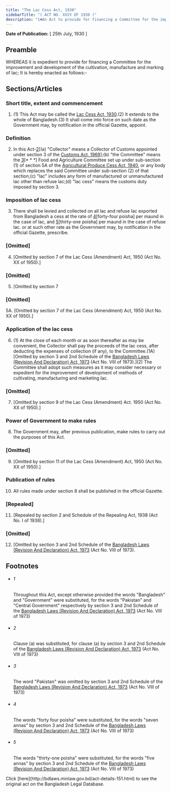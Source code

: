 ```yaml
---
title: "The Lac Cess Act, 1930"
sidebarTitle: "( ACT NO. XXIV OF 1930 )"
description: "1♣An Act to provide for financing a Committee for the improvement and development of the cultivation, manufacture and marking of lac."
---
```


**Date of Publication:** [ 25th July, 1930 ]

## Preamble

WHEREAS it is expedient to provide for financing a Committee for the improvement and development of the cultivation, manufacture and marking of lac; It is hereby enacted as follows:-

## Sections/Articles

### Short title, extent and commencement

1. (1) This Act may be called the [Lac Cess Act, 1930](/laws/act-151 "Lac Cess Act, 1930").(2) It extends to the whole of Bangladesh.(3) It shall come into force on such date as the Government may, by notification in the official Gazette, appoint.

### Definition

2. In this Act-[2](1)[(a) "Collector" means a Collector of Customs appointed under section 3 of the [Customs Act, 1969](/laws/act-354 "Customs Act, 1969")];(b) "the Committee" means the [3](2)[\* \* \*] Food and Agriculture Committee set up under sub-section (1) of section 5A of the [Agricultural Produce Cess Act, 1940](/laws/act-189 "Agricultural Produce Cess Act, 1940"), or any body which replaces the said Committee under sub-section (2) of that section;(c) "lac" includes any form of manufactured or unmanufactured lac other than refuse lac;(d) "lac cess" means the customs duty imposed by section 3.

### Imposition of lac cess

3. There shall be levied and collected on all lac and refuse lac exported from Bangladesh a cess at the rate of [4](1)[forty-four poisha] per maund in the case of lac, and [5](2)[thirty-one poisha] per maund in the case of refuse lac. or at such other rate as the Government may, by notification in the official Gazette, prescribe.

### [Omitted]

4. [Omitted by section 7 of the Lac Cess (Amendment) Act, 1950 (Act No. XX of 1950).]

### [Omitted]

5. [Omitted by section 7

### [Omitted]

5A. [Omitted by section 7 of the Lac Cess (Amendment) Act, 1950 (Act No. XX of 1950).]

### Application of the lac cess

6. (1) At the close of each month or as soon thereafter as may be convenient, the Collector shall pay the proceeds of the lac cess, after deducting the expenses of collection (if any), to the Committee.(1A) [Omitted by section 3 and 2nd Schedule of the [Bangladesh Laws (Revision And Declaration) Act, 1973](/laws/act-430 "Bangladesh Laws (Revision And Declaration) Act, 1973") (Act No. VIII of 1973).](2) The Committee shall adopt such measures as it may consider necessary or expedient for the improvement of development of methods of cultivating, manufacturing and marketing lac.

### [Omitted]

7. [Omitted by section 9 of the Lac Cess (Amendment) Act. 1950 (Act No. XX of 1950).]

### Power of Government to make rules

8. The Government may, after previous publication, make rules to carry out the purposes of this Act.

### [Omitted]

9. [Omitted by section 11 of the Lac Cess (Amendment) Act, 1950 (Act No. XX of 1950).]

### Publication of rules

10. All rules made under section 8 shall be published in the official Gazette.

### [Repealed]

11. [Repealed by section 2 and Schedule of the Repealing Act, 1938 (Act No. I of 1938).]

### [Omitted]

12. [Omitted by section 3 and 2nd Schedule of the [Bangladesh Laws (Revision And Declaration) Act, 1973](/laws/act-430 "Bangladesh Laws (Revision And Declaration) Act, 1973") (Act No. VIII of 1973).

## Footnotes

- ###### 1

  Throughout this Act, except otherwise provided the words "Bangladesh" and "Government" were substituted, for the words "Pakistan" and "Central Government" respectively by section 3 and 2nd Schedule of the [Bangladesh Laws (Revision And Declaration) Act, 1973](/laws/act-430 "Bangladesh Laws (Revision And Declaration) Act, 1973") (Act No. VIII of 1973)

- ###### 2

  Clause (a) was substituted, for clause (a) by section 3 and 2nd Schedule of the [Bangladesh Laws (Revision And Declaration) Act, 1973](/laws/act-430 "Bangladesh Laws (Revision And Declaration) Act, 1973") (Act No. VIII of 1973)

- ###### 3

  The word "Pakistan" was omitted by section 3 and 2nd Schedule of the [Bangladesh Laws (Revision And Declaration) Act, 1973](/laws/act-430 "Bangladesh Laws (Revision And Declaration) Act, 1973") (Act No. VIII of 1973)

- ###### 4

  The words "forty four poisha" were substituted, for the words "seven annas" by section 3 and 2nd Schedule of the [Bangladesh Laws (Revision And Declaration) Act, 1973](/laws/act-430 "Bangladesh Laws (Revision And Declaration) Act, 1973") (Act No. VIII of 1973)

- ###### 5

  The words "thirty-one poisha" were substituted, for the words "five annas" by section 3 and 2nd Schedule of the [Bangladesh Laws (Revision And Declaration) Act, 1973](/laws/act-430 "Bangladesh Laws (Revision And Declaration) Act, 1973") (Act No. VIII of 1973)

<Note>
  Click [here](http://bdlaws.minlaw.gov.bd/act-details-151.html) to see the original act on the Bangladesh Legal Database.
</Note>

